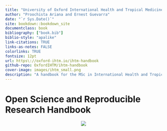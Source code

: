 ```yaml
--- 
title: "University of Oxford International Health and Tropical Medicine"
author: "Proochista Ariana and Ernest Guevarra"
date: "`r Sys.Date()`"
site: bookdown::bookdown_site
documentclass: book
bibliography: ["book.bib"]
biblio-style: "apalike"
link-citations: TRUE
links-as-notes: FALSE
colorlinks: TRUE
fontsize: 12pt
url: https\://oxford-ihtm.io/ihtm-handbook
github-repo: OxfordIHTM/ihtm-handbook
cover-image: images/ihtm_small.png
description: "A handbook for the MSc in International Health and Tropical Medicine Lecture Series on R and Reproducible Research"
---
```


# Open Science and Reproducible Research Handbook {-}

<center>
![](images/ihtm_small.png)
</center>



